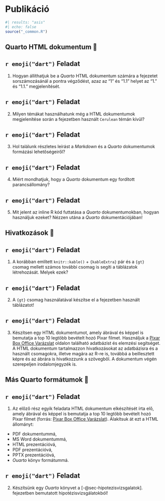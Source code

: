 # Publikáció {#sec-publikacio}

```r
#| results: "asis"
#| echo: false
source("_common.R")
```


## Quarto HTML dokumentum 🙂 {#sec-quartodoc}

::: {.callout-warning icon="false"}
## `r emoji("dart")` Feladat
1.  Hogyan állíthatjuk be a *Quarto* HTML dokumentum számára a fejezetet sorszámozásánál a pontra végződést, azaz az "1" és "1.1" helyet az "1." és "1.1." megjelenítését.
:::

::: {.callout-warning icon="false"}
## `r emoji("dart")` Feladat
2.  Milyen témákat használhatunk még a HTML dokumentumok megjelenítése során a fejezetben használt `Cerulean` témán kívül?
:::

::: {.callout-warning icon="false"}
## `r emoji("dart")` Feladat
3. Hol találunk részletes leírást a *Markdown* és a *Quarto* dokumentumok formázási lehetőségeiről?
:::

::: {.callout-warning icon="false"}
## `r emoji("dart")` Feladat
4. Miért mondhatjuk, hogy a *Quarto* dokumentum egy fordított parancsállomány?
:::

::: {.callout-warning icon="false"}
## `r emoji("dart")` Feladat
5. Mit jelent az inline R kód futtatása a *Quarto* dokumentumokban, hogyan használjuk ezeket? Nézzen utána a *Quarto* dokumentációjában!
:::


## Hivatkozások 🤔 {#sec-quarto-hivatkozasok}


::: {.callout-warning icon="false"}
## `r emoji("dart")` Feladat
1.  A korábban említett `knitr::kable()` + `{kableExtra}` pár és a `{gt}` csomag mellett számos további csomag is segíti a táblázatok létrehozását. Melyek ezek?
:::

::: {.callout-warning icon="false"}
## `r emoji("dart")` Feladat
2.  A `{gt}` csomag használatával készítse el a fejezetben használt táblázatot!
:::

::: {.callout-warning icon="false"}
## `r emoji("dart")` Feladat
3. Készítsen egy HTML dokumentumot, amely ábrával és képpel is bemutatja a top 10 legtöbb bevételt hozó Pixar filmet. Használjuk a [Pixar Box Office Varázslat](https://www.kaggle.com/code/aradhanahirapara/pixar-s-box-office-magic-analyzing-28-years-of-an/notebook) oldalon található adatbázist és elemzési segítséget. A HTML dokumentum tartalmazzon hivatkozásokat az adatbázisra és a használt csomagokra, illetve magára az R-re is, továbbá a beillesztett képre és az ábrára is hivatkozzunk a szövegből. A dokumentum végén szerepeljen irodalomjegyzék is.
:::




## Más Quarto formátumok 🤯 {#sec-quarto-mas-formatumok}


::: {.callout-warning icon="false"}
## `r emoji("dart")` Feladat
1.  Az előző rész egyik feladata HTML dokumentum elkészítését írta elő, amely ábrával és képpel is bemutatja a top 10 legtöbb bevételt hozó Pixar filmet (forrás: [Pixar Box Office Varázslat](https://www.kaggle.com/code/aradhanahirapara/pixar-s-box-office-magic-analyzing-28-years-of-an/notebook)). Alakítsuk át ezt a HTML állományt:

- PDF dokumentummá,
- MS Word dokumentummá,
- HTML prezentációvá,
- PDF prezentációvá,
- PPTX prezentációvá,
- *Ouarto* könyv formátummá.
:::



::: {.callout-warning icon="false"}
## `r emoji("dart")` Feladat
2. Készítsünk egy *Ouarto* könyvet a [-@sec-hipotezisvizsgalatok]. fejezetben bemutatott hipotézisvizsgálatokból!
:::
